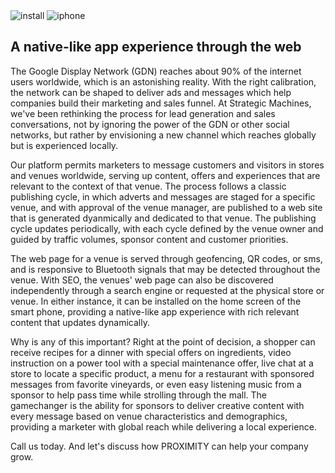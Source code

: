 

<div className={styles["Welcome"]}>

<div className={styles["rcs"]}>  
    <img src={[download]} alt="install"  />
    <span className={styles["span"]}></span>
    <img src={[pwa]} alt="iphone" />   
</div>

## A native-like app experience through the web
The Google Display Network (GDN) reaches about 90% of the internet users worldwide, which is an astonishing reality. With the right calibration, the network can be shaped to deliver ads and messages which help companies build their marketing and sales funnel. At Strategic Machines, we've been rethinking the process for lead generation and sales conversations, not by ignoring the power of the GDN or other social networks, but rather by envisioning a new channel which reaches globally but is experienced locally.

Our platform permits marketers to message customers and visitors in stores and venues worldwide, serving up content, offers and experiences that are relevant to the context of that venue. The process follows a classic publishing cycle, in which adverts and messages are staged for a specific venue, and with approval of the venue manager, are published to a web site that is generated dyanmically and dedicated to that venue. The publishing cycle updates periodically, with each cycle defined by the venue owner and guided by traffic volumes, sponsor content and customer priorities.

The web page for a venue is served through geofencing, QR codes, or sms, and is responsive to Bluetooth signals that may be detected throughout the venue. With SEO, the venues' web page can also be discovered independently through a search engine or requested at the physical store or venue. In either instance, it can be installed on the home screen of the smart phone, providing a native-like app experience with rich relevant content that updates dynamically.

Why is any of this important? Right at the point of decision, a shopper can receive recipes for a dinner with special offers on ingredients, video instruction on a power tool with a special maintenance offer, live chat at a store to locate a specific product, a menu for a restaurant with sponsored messages from favorite vineyards, or even easy listening music from a sponsor to help pass time while strolling through the mall. The gamechanger is the ability for sponsors to deliver creative content with every message based on venue characteristics and demographics, providing a marketer with global reach while delivering a local experience.

Call us today. And let's discuss how PROXIMITY can help your company grow.






</div>